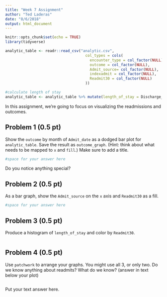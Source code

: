```yaml
---
title: "Week 7 Assignment"
author: "Ted Laderas"
date: "8/6/2018"
output: html_document
---
```


```r
knitr::opts_chunk$set(echo = TRUE)
library(tidyverse)

analytic_table <- readr::read_csv("analytic.csv", 
                                    col_types = cols(
                                      encounter_type = col_factor(NULL),
                                      outcome = col_factor(NULL),
                                      Admit_source= col_factor(NULL),
                                      indexadmit = col_factor(NULL),
                                      Readmit30 = col_factor(NULL)
                                    ))

#calculate length of stay
analytic_table <- analytic_table %>% mutate(length_of_stay = Discharge_date - Admit_date)
```

In this assignment, we're going to focus on visualizing the readmissions and outcomes.

## Problem 1 (0.5 pt)

Show the `outcome` by month of `Admit_date` as a dodged bar plot for `analytic_table`. Save the result as `outcome_graph`. (Hint: think about what needs to be mapped to `x` and `fill`.) Make sure to add a title.

```r
#space for your answer here
```

Do you notice anything special?

## Problem 2 (0.5 pt)

As a bar graph, show the `Admit_source` on the `x` axis and `Readmit30` as a fill.

```r
#space for your answer here
```

## Problem 3 (0.5 pt)

Produce a histogram of `length_of_stay` and color by `Readmit30`. 

```r

```

## Problem 4 (0.5 pt)

Use `patchwork` to arrange your graphs. You might use all 3, or only two. Do we know anything about readmits? What do we know? (answer in text below your plot)

```r

```

Put your text answer here.